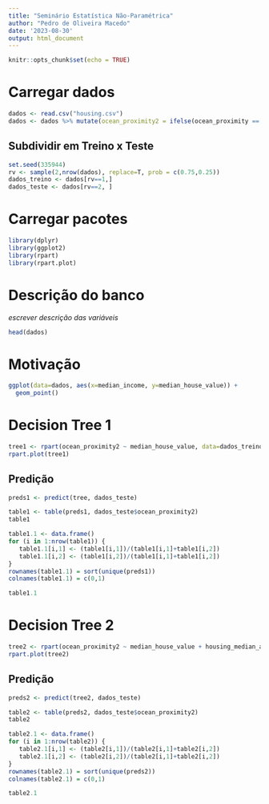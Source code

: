 ---
title: "Seminário Estatística Não-Paramétrica"
author: "Pedro de Oliveira Macedo"
date: '2023-08-30'
output: html_document
---

```{r setup, include=FALSE}
knitr::opts_chunk$set(echo = TRUE)
```

# Carregar dados

```{r}
dados <- read.csv("housing.csv")
dados <- dados %>% mutate(ocean_proximity2 = ifelse(ocean_proximity == "INLAND",1,0))
```

## Subdividir em Treino x Teste

```{r}
set.seed(335944)
rv <- sample(2,nrow(dados), replace=T, prob = c(0.75,0.25))
dados_treino <- dados[rv==1,]
dados_teste <- dados[rv==2, ]
```


# Carregar pacotes

```{r, message=F}
library(dplyr)
library(ggplot2)
library(rpart)
library(rpart.plot)
```

# Descrição do banco

*escrever descrição das variáveis*

```{r}
head(dados)
```


# Motivação

```{r}
ggplot(data=dados, aes(x=median_income, y=median_house_value)) +
  geom_point()


```

# Decision Tree 1

```{r}
tree1 <- rpart(ocean_proximity2 ~ median_house_value, data=dados_treino)
rpart.plot(tree1)
```

## Predição

```{r}
preds1 <- predict(tree, dados_teste)

table1 <- table(preds1, dados_teste$ocean_proximity2)
table1

table1.1 <- data.frame()
for (i in 1:nrow(table1)) {
   table1.1[i,1] <- (table1[i,1])/(table1[i,1]+table1[i,2])
   table1.1[i,2] <- (table1[i,2])/(table1[i,1]+table1[i,2])
}
rownames(table1.1) = sort(unique(preds1))
colnames(table1.1) = c(0,1)

table1.1
```



# Decision Tree 2

```{r}
tree2 <- rpart(ocean_proximity2 ~ median_house_value + housing_median_age + total_rooms + total_bedrooms + population + households + median_income, data=dados_treino)
rpart.plot(tree2)
```

## Predição

```{r}
preds2 <- predict(tree2, dados_teste)

table2 <- table(preds2, dados_teste$ocean_proximity2)
table2

table2.1 <- data.frame()
for (i in 1:nrow(table2)) {
   table2.1[i,1] <- (table2[i,1])/(table2[i,1]+table2[i,2])
   table2.1[i,2] <- (table2[i,2])/(table2[i,1]+table2[i,2])
}
rownames(table2.1) = sort(unique(preds2))
colnames(table2.1) = c(0,1)

table2.1
```
